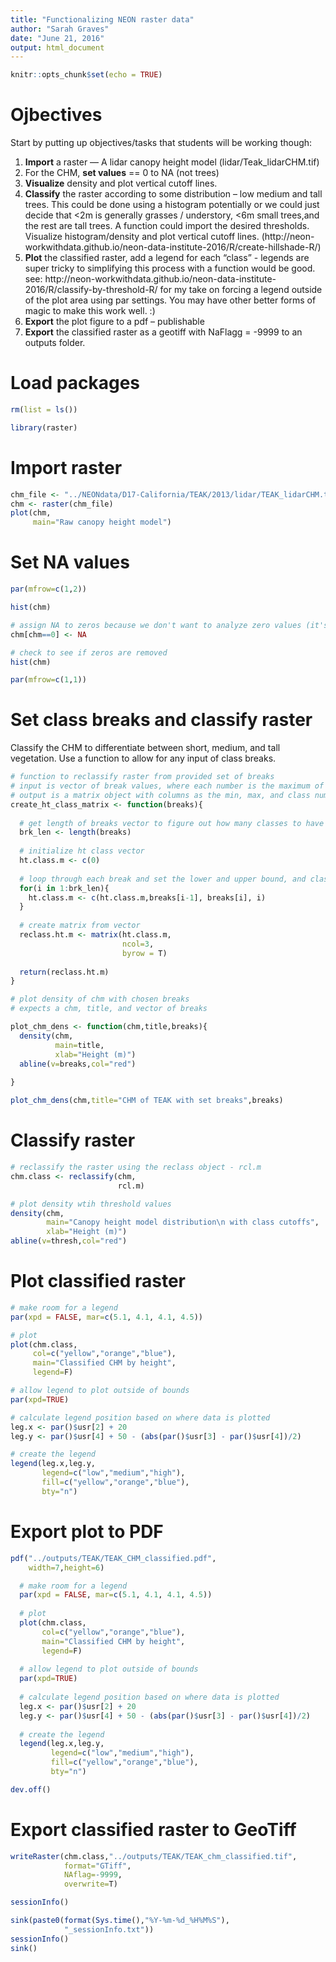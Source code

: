 ```yaml
---
title: "Functionalizing NEON raster data"
author: "Sarah Graves"
date: "June 21, 2016"
output: html_document
---
```


```r
knitr::opts_chunk$set(echo = TRUE)
```

# Ojbectives

Start by putting up objectives/tasks that students will be working though:

1. **Import** a raster — A lidar canopy height model (lidar/Teak_lidarCHM.tif)
1. For the CHM, **set values** == 0 to NA (not trees)
1. **Visualize** density and plot vertical cutoff lines.
1. **Classify** the raster according to some distribution – low medium and tall trees. This could be done using a histogram potentially or we could just decide that <2m is generally grasses / understory, <6m small trees,and the rest are tall trees. A function could import the desired thresholds. Visualize histogram/density and plot vertical cutoff lines.
 (http://neon-workwithdata.github.io/neon-data-institute-2016/R/create-hillshade-R/)
1. **Plot** the classified raster, add a legend for each “class” - legends are super tricky to simplifying this process with a function would be good.  see: http://neon-workwithdata.github.io/neon-data-institute-2016/R/classify-by-threshold-R/  for my take on forcing a legend outside of the plot area using par settings. You may have other better forms of magic to make this work well. :)
1. **Export** the plot figure to a pdf – publishable
1. **Export** the classified raster as a geotiff with NaFlagg = -9999 to an outputs folder.

# Load packages

```r

rm(list = ls())

library(raster)

```


# Import raster

```r

chm_file <- "../NEONdata/D17-California/TEAK/2013/lidar/TEAK_lidarCHM.tif"
chm <- raster(chm_file)
plot(chm,
     main="Raw canopy height model")
```


# Set NA values

```r

par(mfrow=c(1,2))

hist(chm)

# assign NA to zeros because we don't want to analyze zero values (it's not vegetation)
chm[chm==0] <- NA

# check to see if zeros are removed
hist(chm)

par(mfrow=c(1,1))

```


# Set class breaks and classify raster

Classify the CHM to differentiate between short, medium, and tall vegetation.
Use a function to allow for any input of class breaks.

```r

# function to reclassify raster from provided set of breaks
# input is vector of break values, where each number is the maximum of that break
# output is a matrix object with columns as the min, max, and class number
create_ht_class_matrix <- function(breaks){
  
  # get length of breaks vector to figure out how many classes to have
  brk_len <- length(breaks)
  
  # initialize ht class vector
  ht.class.m <- c(0)
  
  # loop through each break and set the lower and upper bound, and class number
  for(i in 1:brk_len){
    ht.class.m <- c(ht.class.m,breaks[i-1], breaks[i], i)
  }
  
  # create matrix from vector
  reclass.ht.m <- matrix(ht.class.m,
                         ncol=3,
                         byrow = T)
  
  return(reclass.ht.m)
}


```

```r

# plot density of chm with chosen breaks
# expects a chm, title, and vector of breaks

plot_chm_dens <- function(chm,title,breaks){
  density(chm,
          main=title,
          xlab="Height (m)")
  abline(v=breaks,col="red")
  
}

plot_chm_dens(chm,title="CHM of TEAK with set breaks",breaks)

```



# Classify raster

```r

# reclassify the raster using the reclass object - rcl.m
chm.class <- reclassify(chm,
                        rcl.m)

# plot density wtih threshold values
density(chm,
        main="Canopy height model distribution\n with class cutoffs",
        xlab="Height (m)")
abline(v=thresh,col="red")


```


# Plot classified raster

```r

# make room for a legend
par(xpd = FALSE, mar=c(5.1, 4.1, 4.1, 4.5))

# plot
plot(chm.class,
     col=c("yellow","orange","blue"),
     main="Classified CHM by height",
     legend=F)

# allow legend to plot outside of bounds
par(xpd=TRUE)

# calculate legend position based on where data is plotted
leg.x <- par()$usr[2] + 20
leg.y <- par()$usr[4] + 50 - (abs(par()$usr[3] - par()$usr[4])/2)

# create the legend
legend(leg.x,leg.y,
       legend=c("low","medium","high"),
       fill=c("yellow","orange","blue"),
       bty="n")

```


# Export plot to PDF

```r

pdf("../outputs/TEAK/TEAK_CHM_classified.pdf",
    width=7,height=6)

  # make room for a legend
  par(xpd = FALSE, mar=c(5.1, 4.1, 4.1, 4.5))
  
  # plot
  plot(chm.class,
       col=c("yellow","orange","blue"),
       main="Classified CHM by height",
       legend=F)
  
  # allow legend to plot outside of bounds
  par(xpd=TRUE)
  
  # calculate legend position based on where data is plotted
  leg.x <- par()$usr[2] + 20
  leg.y <- par()$usr[4] + 50 - (abs(par()$usr[3] - par()$usr[4])/2)
  
  # create the legend
  legend(leg.x,leg.y,
         legend=c("low","medium","high"),
         fill=c("yellow","orange","blue"),
         bty="n")

dev.off()

```


# Export classified raster to GeoTiff

```r

writeRaster(chm.class,"../outputs/TEAK/TEAK_chm_classified.tif",
            format="GTiff",
            NAflag=-9999,
            overwrite=T)

```


```r

sessionInfo()

sink(paste0(format(Sys.time(),"%Y-%m-%d_%H%M%S"),
            "_sessionInfo.txt"))
sessionInfo()
sink()

```

